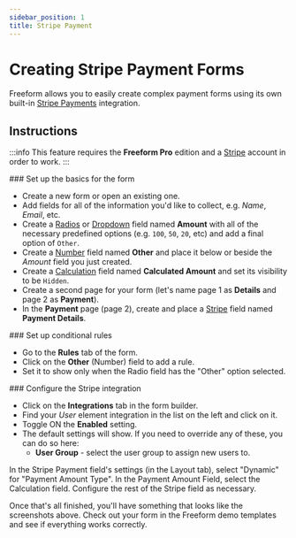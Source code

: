 ```yaml
---
sidebar_position: 1
title: Stripe Payment
---
```




# Creating Stripe Payment Forms<Badge type="pro" text="Pro" />

Freeform allows you to easily create complex payment forms using its own built-in [Stripe Payments](../../integrations/stripe-payments.mdx) integration.



## Instructions

:::info
This feature requires the **Freeform Pro** edition and a [Stripe](https://stripe.com) account in order to work.
:::

<VerticalStepWrapper>
<StepMarkdown>
### Set up the basics for the form

- Create a new form or open an existing one.
- Add fields for all of the information you'd like to collect, e.g. _Name_, _Email_, etc.
- Create a [Radios](../../forms/fields.mdx#radios) or [Dropdown](../../forms/fields.mdx#dropdown) field named **Amount** with all of the necessary predefined options (e.g. `100`, `50`, `20`, etc) and add a final option of `Other`.
- Create a [Number](../../forms/fields.mdx#number) field named **Other** and place it below or beside the _Amount_ field you just created.
- Create a [Calculation](../../forms/fields.mdx#calculation) field named **Calculated Amount** and set its visibility to be `Hidden`.
- Create a second page for your form (let's name page 1 as **Details** and page 2 as **Payment**).
- In the **Payment** page (page 2), create and place a [Stripe](../../forms/fields.mdx#stripe) field named **Payment Details**.

</StepMarkdown>
<StepMarkdown>
### Set up conditional rules

- Go to the **Rules** tab of the form.
- Click on the **Other** (Number) field to add a rule.
- Set it to show only when the Radio field has the "Other" option selected.

</StepMarkdown>
<StepMarkdown>
### Configure the Stripe integration

- Click on the **Integrations** tab in the form builder.
- Find your _User_ element integration in the list on the left and click on it.
- Toggle ON the **Enabled** setting.
- The default settings will show. If you need to override any of these, you can do so here:
  - **User Group** - select the user group to assign new users to.



In the Stripe Payment field's settings (in the Layout tab), select "Dynamic" for "Payment Amount Type".
In the Payment Amount Field, select the Calculation field.
Configure the rest of the Stripe field as necessary.



Once that's all finished, you'll have something that looks like the screenshots above. Check out your form in the Freeform demo templates and see if everything works correctly.

</StepMarkdown>
</VerticalStepWrapper>